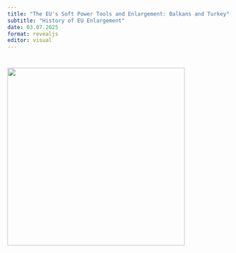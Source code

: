 ```yaml
---
title: "The EU's Soft Power Tools and Enlargement: Balkans and Turkey"
subtitle: "History of EU Enlargement"
date: 03.07.2025
format: revealjs
editor: visual
---
```


# ![](images/week%201-01.png){width="400"}
